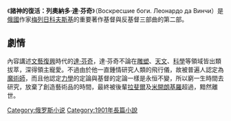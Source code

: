 {{infobox book
| name             = 諸神的復活：列奧納多·達·芬奇
| title_orig       = '''''Воскресшие боги. Леонардо да Винчи'''''
| author           = [[梅列日科夫斯基|梅列日科夫斯基]]
| cover_artist     = 
| country          = [[俄國|俄國]]
| language         = [[俄語|俄語]]
| series           = 基督反基督三部曲
| release_date     = 1901年
| preceded_by      = [[諸神之死：叛教者尤里安|諸神之死：叛教者尤里安]]
| followed_by      = [[反基督：彼得和阿列克塞|反基督：彼得和阿列克塞]]
}}
《'''諸神的復活：列奧納多·達·芬奇'''》（Воскресшие боги. Леонардо да Винчи）是[[俄國|俄國]]作家[[梅列日科夫斯基|梅列日科夫斯基]]的重要著作基督與反基督三部曲的第二部。

==劇情==
內容講述[[文藝復興|文藝復興]]時代的[[達·芬奇|達·芬奇]]，達·芬奇不論在[[雕塑|雕塑]]、[[天文|天文]]、[[科學|科學]]等領域皆出類拔萃，深得領主寵愛。不過由於他一直鍾情研究人類的飛行儀，故被普遍人認定為[[魔術師|魔術師]]，而且他認定[[力學|力學]]的定論與基督的定論一樣是永恒不變，所以窮一生時間去研究，放棄了創造藝術品的時間，最終被後輩[[拉斐爾|拉斐爾]]及[[米開朗基羅|米開朗基羅]]超過，黯然離世。

[[Category:俄罗斯小说|Category:俄罗斯小说]]
[[Category:1901年長篇小說|Category:1901年長篇小說]]